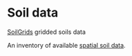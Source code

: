 # Soil data

[SoilGrids](http://files.isric.org/) gridded soils data 

An inventory of available [spatial soil data](https://www.isric.org/explore/soil-geographic-databases).

